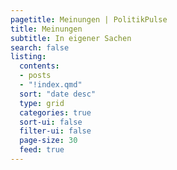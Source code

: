 ```yaml
---
pagetitle: Meinungen | PolitikPulse
title: Meinungen
subtitle: In eigener Sachen
search: false  
listing:
  contents: 
  - posts
  - "!index.qmd"
  sort: "date desc"
  type: grid
  categories: true
  sort-ui: false
  filter-ui: false
  page-size: 30
  feed: true
---
```



